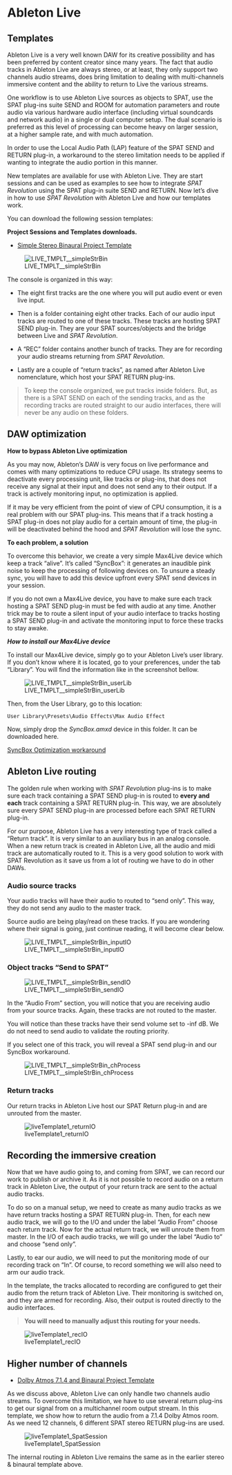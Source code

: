 # Ableton Live 

## Templates

Ableton Live is a very well known DAW for its creative possibility and has been preferred by content creator since many years. 
The fact that audio tracks in Ableton Live are always stereo, or at least, they only support two channels audio streams, does bring limitation to dealing with multi-channels immersive content and the ability to return to Live the various streams.

One workflow is to use Ableton Live sources as objects to SPAT, use the SPAT plug-ins suite SEND and ROOM for automation parameters and route audio via various hardware audio interface (including virtual soundcards and network audio) in a single or dual computer setup. 
The dual scenario is preferred as this level of processing can become heavy on larger session, at a higher sample rate, and with much automation.

In order to use the Local Audio Path (LAP) feature of the SPAT SEND and RETURN plug-in, a workaround to the stereo limitation needs to be applied if wanting to integrate the audio portion in this manner.

New templates are available for use with Ableton Live. 
They are start sessions and can be used as examples to see how to integrate _SPAT Revolution_ using the SPAT plug-in suite SEND and RETURN. 
Now let's dive in how to use _SPAT Revolution_ with Ableton Live and how our templates work.

You can download the following session templates:

**Project Sessions and Templates downloads.**

* [Simple Stereo Binaural Project Template](https://public.3.basecamp.com/p/EidSWQKQTQTqGTsKYrxuPjoW)

![LIVE_TMPLT__simpleStrBin](https://media.githubusercontent.com/media/FLUX-SE/doc_images/main/SpatR/ThirdParty/AbletonLiveMixer.png)

The console is organized in this way:

- The eight first tracks are the one where you will put audio event or even live input.

- Then is a folder containing eight other tracks. Each of our audio input tracks are routed to one of these tracks. These tracks are hosting SPAT SEND plug-in. They are your SPAT sources/objects and the bridge between Live and _SPAT Revolution_.

- A "REC" folder contains another bunch of tracks. They are for recording your audio streams returning from _SPAT Revolution_. 

- Lastly are a couple of "return tracks", as named after Ableton Live nomenclature, which host your SPAT RETURN plug-ins.


> To keep the console organized, we put tracks inside folders. 
> But, as there is a SPAT SEND on each of the sending tracks, and as the recording tracks are routed straight to our audio interfaces, there will never be any audio on these folders.


## DAW optimization

**How to bypass Ableton Live optimization**

As you may now, Ableton's DAW is very focus on live performance and comes with many optimizations to reduce CPU usage. 
Its strategy seems to deactivate every processing unit, like tracks or plug-ins, that does not receive any signal at their input and does not send any to their output. 
If a track is actively monitoring input, no optimization is applied.

If it may be very efficient from the point of view of CPU consumption, it is a real problem with our SPAT plug-ins. 
This means that if a track hosting a SPAT plug-in does not play audio for a certain amount of time, the plug-in will be deactivated behind the hood and _SPAT Revolution_ will lose the sync.

**To each problem, a solution**

To overcome this behavior, we create a very simple Max4Live device which keep a track "alive". 
It's called "SyncBox": it generates an inaudible pink noise to keep the processing of following devices on. 
To unsure a steady sync, you will have to add this device upfront every SPAT send devices in your session.

If you do not own a Max4Live device, you have to make sure each track hosting a SPAT SEND plug-in must be fed with audio at any time. 
Another trick may be to route a silent input of your audio interface to tracks hosting a SPAT SEND plug-in and activate the monitoring input to force these tracks to stay awake.

***How to install our Max4Live device***

To install our Max4Live device, simply go to your Ableton Live's user library. 
If you don't know where it is located, go to your preferences, under the tab "Library". 
You will find the information like in the screenshot bellow.

![LIVE_TMPLT__simpleStrBin_userLib](https://media.githubusercontent.com/media/FLUX-SE/doc_images/main/SpatR/ThirdParty/AbletonLiveMax4LiveUserLib.png)

Then, from the User Library, go to this location:

```User Library\Presets\Audio Effects\Max Audio Effect```

Now, simply drop the *SyncBox.amxd* device in this folder. It can be downloaded here.
 
[SyncBox Optimization workaround](https://public.3.basecamp.com/p/UzFGokKV5483RXDxY5RpCifX)


## Ableton Live routing

The golden rule when working with _SPAT Revolution_ plug-ins is to make sure each track containing a SPAT SEND plug-in is routed to **every and each** track containing a SPAT RETURN plug-in. 
This way, we are absolutely sure every SPAT SEND plug-in are processed before each SPAT RETURN plug-in.

For our purpose, Ableton Live has a very interesting type of track called a "Return track". 
It is very similar to an auxiliary bus in an analog console. 
When a new return track is created in Ableton Live, all the audio and midi track are automatically routed to it. 
This is a very good solution to work with SPAT Revolution as it save us from a lot of routing we have to do in other DAWs.


### Audio source tracks

Your audio tracks will have their audio to routed to "send only". 
This way, they do not send any audio to the master track.

Source audio are being play/read on these tracks. 
If you are wondering where their signal is going, just continue reading, it will become clear below.

![LIVE_TMPLT__simpleStrBin_inputIO](https://media.githubusercontent.com/media/FLUX-SE/doc_images/main/SpatR/ThirdParty/AbletonLiveInputIO.png)

### Object tracks "Send to SPAT"

![LIVE_TMPLT__simpleStrBin_sendIO](https://media.githubusercontent.com/media/FLUX-SE/doc_images/main/SpatR/ThirdParty/AbletonLiveSendIO.png)

In the "Audio From" section, you will notice that you are receiving audio from your source tracks. 
Again, these tracks are not routed to the master.

You will notice than these tracks have their send volume set to -inf dB. 
We do not need to send audio to validate the routing priority.

If you select one of this track, you will reveal a SPAT send plug-in and our SyncBox workaround.

![LIVE_TMPLT__simpleStrBin_chProcess](https://media.githubusercontent.com/media/FLUX-SE/doc_images/main/SpatR/ThirdParty/AbletonLiveChannelProcess.png)

### Return tracks

Our return tracks in Ableton Live host our SPAT Return plug-in and are unrouted from the master.

![liveTemplate1_returnIO](https://media.githubusercontent.com/media/FLUX-SE/doc_images/main/SpatR/ThirdParty/AbletonLiveReturnIO.png)

## Recording the immersive creation

Now that we have audio going to, and coming from SPAT, we can record our work to publish or archive it. 
As it is not possible to record audio on a return track in Ableton Live, the output of your return track are sent to the actual audio tracks.

To do so on a manual setup, we need to create as many audio tracks as we have return tracks hosting a SPAT RETURN plug-in. 
Then, for each new audio track, we will go to the I/O and under the label "Audio From" choose each return track.
Now for the actual return track, we will unroute them from master. 
In the I/O of each audio tracks, we will go under the label "Audio to" and choose "send only".

Lastly, to ear our audio, we will need to put the monitoring mode of our recording track on "In". 
Of course, to record something we will also need to arm our audio track.

In the template, the tracks allocated to recording are configured to get their audio from the return track of Ableton Live. 
Their monitoring is switched on, and they are armed for recording. 
Also, their output is routed directly to the audio interfaces. 

> **You will need to manually adjust this routing for your needs.**

![liveTemplate1_recIO](https://media.githubusercontent.com/media/FLUX-SE/doc_images/main/SpatR/ThirdParty/AbletonLiveRecIO.png)

## Higher number of channels

* [Dolby Atmos 7.1.4 and Binaural Project Template](https://public.3.basecamp.com/p/n7mNHM6PJTeep8ewttYNFxtr)

As we discuss above, Ableton Live can only handle two channels audio streams. 
To overcome this limitation, we have to use several return plug-ins to get our signal from on a multichannel room output stream. 
In this template, we show how to return the audio from a 7.1.4 Dolby Atmos room. 
As we need 12 channels, 6 different SPAT stereo RETURN plug-ins are used.

![liveTemplate1_SpatSession](https://media.githubusercontent.com/media/FLUX-SE/doc_images/main/SpatR/ThirdParty/AbletonLiveTemplateSpat.png)

The internal routing in Ableton Live remains the same as in the earlier stereo & binaural template above.

